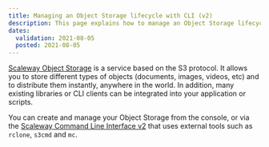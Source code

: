 ```yaml
---
title: Managing an Object Storage lifecycle with CLI (v2)
description: This page explains how to manage an Object Storage lifecycle with CLI (v2)
dates:
  validation: 2021-08-05
  posted: 2021-08-05
---
```



[Scaleway Object Storage](/storage/object/concepts#object-storage/) is a service based on the S3 protocol. It allows you to store different types of objects (documents, images, videos, etc) and to distribute them instantly, anywhere in the world. In addition, many existing libraries or CLI clients can be integrated into your application or scripts.

You can create and manage your Object Storage from the console, or via the [Scaleway Command Line Interface v2](https://github.com/scaleway/scaleway-cli#scaleway-cli-v2) that uses external tools such as `rclone`, `s3cmd` and `mc`. 

